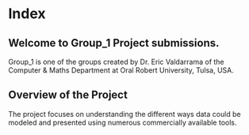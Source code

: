 # Index

## Welcome to Group_1 Project submissions. 
Group_1 is one of the groups created by Dr. Eric Valdarrama of the Computer & Maths Department at Oral Robert University, Tulsa, USA. 

## Overview of the Project
The project focuses on understanding the different ways data could be modeled and presented using numerous commercially available tools. 



